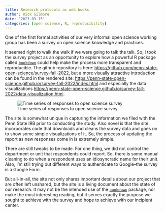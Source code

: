 ```yaml
---
title: Research protocols as web books
author: Rick Gilmore
date: '2023-03-15'
categories: [open science, R, reproducibility]
---
```

One of the first formal activities of our very informal open science working group has been a survey on open science knowledge and practices.

It seemed right to walk the walk if we were going to talk the talk. 
So, I took the survey project as an opportunity to explore how a powerful R package called [`bookdown`](https://bookdown.org) could help make the process more transparent and reproducible.
The github repository is here: <https://github.com/penn-state-open-science/survey-fall-2022>, but a more visually attractive introduction can be found in the rendered site: <https://penn-state-open-science.github.io/survey-fall-2022/index.html> and especially the data visualizations <https://penn-state-open-science.github.io/survey-fall-2022/data-visualization.html>.

![Time series of responses to open science survey](https://penn-state-open-science.github.io/survey-fall-2022/include/img/response-time-series-1.png)

The site is somewhat unique in capturing the information we filed with the Penn State IRB prior to conducting the study.
Also novel is that the site incorporates code that downloads and cleans the survey data and goes on to show some simple visualizations of it.
So, the process of updating the report as new responses come in is extremely simple.

There are still tweaks to be made.
For one thing, we did not control the department or unit that respondents could report.
So, there is some manual cleaning to do when a respondent uses an idiosyncratic name for their unit.
Also, I'm still trying out different ways to authenticate to Google--the survey is a Google Form.

But all-in-all, the site not only shares important details about our project that are often left unshared, but the site is a living document about the state of our research.
It may not be the intended use of the [`bookdown`](https://bookdown.org) package, nor make the most interesting reading, but it serves exactly the purpose we sought to achieve with the survey and hope to achieve with our incipient center.
